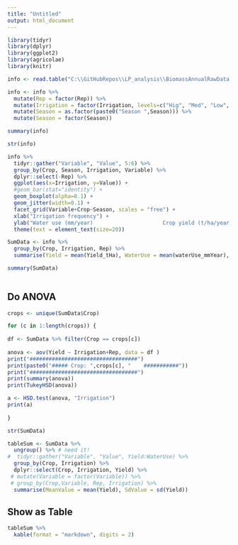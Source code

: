 ```yaml
---
title: "Untitled"
output: html_document
---
```

```r
library(tidyr)
library(dplyr)
library(ggplot2)
library(agricolae)
library(knitr)
```

```r
info <- read.table("C:\\GitHubRepos\\LP_analysis\\BiomassAnnualRawData.txt", header=TRUE)

info <- info %>%
  mutate(Rep = factor(Rep)) %>%
  mutate(Irrigation = factor(Irrigation, levels=c("Hig", "Med", "Low", "Dry"))) %>%
  mutate(Season = as.factor(paste0("Season ",Season))) %>%
  mutate(Season = factor(Season))

summary(info)
```

```r
str(info)
```

```r

info %>%
  tidyr::gather("Variable", "Value", 5:6) %>%
  group_by(Crop, Season, Irrigation, Variable) %>%
  dplyr::select(-Rep) %>%
  ggplot(aes(x=Irrigation, y=Value)) +
  #geom_bar(stat="identity") + 
  geom_boxplot(alpha=0.1) +
  geom_jitter(width=0.1) +
  facet_grid(Variable+Crop~Season, scales = "free") +
  xlab("Irrigation frequency") +
  ylab("Water use (mm/year)                      Crop yield (t/ha/year)") +
  theme(text = element_text(size=20))
```

```r

SumData <- info %>%
  group_by(Crop, Irrigation, Rep) %>%
  summarise(Yield = mean(Yield_tHa), WaterUse = mean(waterUse_mmYear), WUE=Yield*1000/WaterUse) 

summary(SumData)
  
```

## Do ANOVA

```r

crops <- unique(SumData$Crop)

for (c in 1:length(crops)) {
  
df <- SumData %>% filter(Crop == crops[c])
  
anova <- aov(Yield ~ Irrigation+Rep, data = df )
print("##################################")
print(paste0("##### Crop: ",crops[c], "    ###########"))
print("##################################")
print(summary(anova))
print(TukeyHSD(anova))

a <- HSD.test(anova, "Irrigation")
print(a)
  
}

```

```r

str(SumData)

tableSum <- SumData %>%
  ungroup() %>% # need it!
#  tidyr::gather("Variable", "Value", Yield:WaterUse) %>%
  group_by(Crop, Irrigation) %>%
  dplyr::select(Crop, Irrigation, Yield) %>%
 # mutate(Variable = factor(Variable)) %>%
 # group_by(Crop,Variable, Rep, Irrigation) %>%
  summarise(MeanValue = mean(Yield), SdValue = sd(Yield))


```

## Show as Table

```r
tableSum %>%
  kable(format = "markdown", digits = 2)
```

